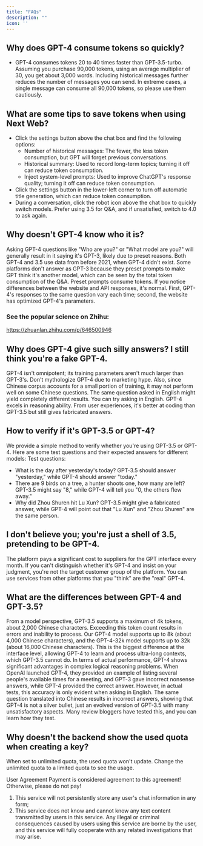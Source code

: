 ```yaml
---
title: "FAQs"
description: ""
icon: ''
---
```


## Why does GPT-4 consume tokens so quickly?
- GPT-4 consumes tokens 20 to 40 times faster than GPT-3.5-turbo. Assuming you purchase 90,000 tokens, using an average multiplier of 30, you get about 3,000 words. Including historical messages further reduces the number of messages you can send. In extreme cases, a single message can consume all 90,000 tokens, so please use them cautiously.

## What are some tips to save tokens when using Next Web?
- Click the settings button above the chat box and find the following options:
  - Number of historical messages: The fewer, the less token consumption, but GPT will forget previous conversations.
  - Historical summary: Used to record long-term topics; turning it off can reduce token consumption.
  - Inject system-level prompts: Used to improve ChatGPT's response quality; turning it off can reduce token consumption.
- Click the settings button in the lower-left corner to turn off automatic title generation, which can reduce token consumption.
- During a conversation, click the robot icon above the chat box to quickly switch models. Prefer using 3.5 for Q&A, and if unsatisfied, switch to 4.0 to ask again.

## Why doesn't GPT-4 know who it is?
Asking GPT-4 questions like "Who are you?" or "What model are you?" will generally result in it saying it's GPT-3, likely due to preset reasons. Both GPT-4 and 3.5 use data from before 2021, when GPT-4 didn't exist. Some platforms don't answer as GPT-3 because they preset prompts to make GPT think it's another model, which can be seen by the total token consumption of the Q&A. Preset prompts consume tokens. If you notice differences between the website and API responses, it's normal. First, GPT-4's responses to the same question vary each time; second, the website has optimized GPT-4's parameters.

### See the popular science on Zhihu:
https://zhuanlan.zhihu.com/p/646500946

## Why does GPT-4 give such silly answers? I still think you're a fake GPT-4.
GPT-4 isn't omnipotent; its training parameters aren't much larger than GPT-3's. Don't mythologize GPT-4 due to marketing hype. Also, since Chinese corpus accounts for a small portion of training, it may not perform well on some Chinese questions. The same question asked in English might yield completely different results. You can try asking in English. GPT-4 excels in reasoning ability. From user experiences, it's better at coding than GPT-3.5 but still gives fabricated answers.

## How to verify if it's GPT-3.5 or GPT-4?
We provide a simple method to verify whether you're using GPT-3.5 or GPT-4. Here are some test questions and their expected answers for different models:
Test questions:
- What is the day after yesterday's today? GPT-3.5 should answer "yesterday," while GPT-4 should answer "today."
- There are 9 birds on a tree, a hunter shoots one, how many are left? GPT-3.5 might say "8," while GPT-4 will tell you "0, the others flew away."
- Why did Zhou Shuren hit Lu Xun? GPT-3.5 might give a fabricated answer, while GPT-4 will point out that "Lu Xun" and "Zhou Shuren" are the same person.

## I don't believe you; you're just a shell of 3.5, pretending to be GPT-4.
The platform pays a significant cost to suppliers for the GPT interface every month. If you can't distinguish whether it's GPT-4 and insist on your judgment, you're not the target customer group of the platform. You can use services from other platforms that you "think" are the "real" GPT-4.

## What are the differences between GPT-4 and GPT-3.5?
From a model perspective, GPT-3.5 supports a maximum of 4k tokens, about 2,000 Chinese characters. Exceeding this token count results in errors and inability to process. Our GPT-4 model supports up to 8k (about 4,000 Chinese characters), and the GPT-4-32k model supports up to 32k (about 16,000 Chinese characters). This is the biggest difference at the interface level, allowing GPT-4 to learn and process ultra-long contexts, which GPT-3.5 cannot do. In terms of actual performance, GPT-4 shows significant advantages in complex logical reasoning problems. When OpenAI launched GPT-4, they provided an example of listing several people's available times for a meeting, and GPT-3 gave incorrect nonsense answers, while GPT-4 provided the correct answer. However, in actual tests, this accuracy is only evident when asking in English. The same question translated into Chinese results in incorrect answers, showing that GPT-4 is not a silver bullet, just an evolved version of GPT-3.5 with many unsatisfactory aspects. Many review bloggers have tested this, and you can learn how they test.

## Why doesn't the backend show the used quota when creating a key?
When set to unlimited quota, the used quota won't update. Change the unlimited quota to a limited quota to see the usage.

User Agreement
Payment is considered agreement to this agreement! Otherwise, please do not pay!
1. This service will not persistently store any user's chat information in any form;
2. This service does not know and cannot know any text content transmitted by users in this service. Any illegal or criminal consequences caused by users using this service are borne by the user, and this service will fully cooperate with any related investigations that may arise.